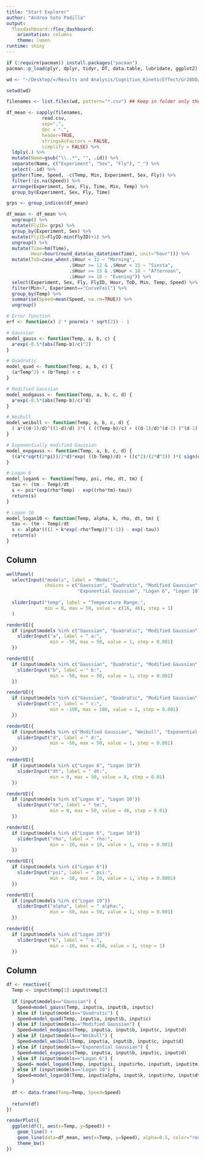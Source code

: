 ```yaml
---
title: "Start Explorer"
author: "Andrea Soto Padilla"
output: 
  flexdashboard::flex_dashboard:
    orientation: columns
    theme: lumen
runtime: shiny
---
```


```r
if (!require(pacman)) install.packages("pacman")
pacman::p_load(plyr, dplyr, tidyr, DT, data.table, lubridate, ggplot2)

wd <- "~/Desktop/=/Results and Analysis/Cognition_KineticEffect/Gr28bD/TempCurve/R_TMV_TempCurve/Gr28bd"  ##Change accordingly

setwd(wd)

filenames <- list.files(wd, pattern="*.csv") ## Keep in folder only the .csv files that are of interest
```

```r
df_mean <- sapply(filenames,
             read.csv,
             sep=",",
             dec = ".",
             header=TRUE,
             stringsAsFactors = FALSE,
             simplify = FALSE) %>%
  ldply(.) %>%
  mutate(Name=gsub("\\..*", "", .id)) %>%
  separate(Name, c("Experiment", "Sex", "Fly"), "_") %>%
  select(-.id) %>%
  gather(Time, Speed, -c(Temp, Min, Experiment, Sex, Fly)) %>%
  filter(!is.na(Speed)) %>%
  arrange(Experiment, Sex, Fly, Time, Min, Temp) %>%
  group_by(Experiment, Sex, Fly, Time)

grps <- group_indices(df_mean)

df_mean <- df_mean %>%
  ungroup() %>%
  mutate(FlyID= grps) %>%
  group_by(Experiment, Sex) %>%
  mutate(FlyID=FlyID-min(FlyID)+1) %>%
  ungroup() %>%
  mutate(Time=hm(Time),
         Hour=hour(round_date(as_datetime(Time), unit="hour"))) %>%
  mutate(ToD=case_when(.$Hour < 12 ~ "Morning",
                       .$Hour >= 12 & .$Hour < 15 ~ "Siesta",
                       .$Hour >= 15 & .$Hour < 18 ~ "Afternoon",
                       .$Hour >= 18 ~ "Evening")) %>%
  select(Experiment, Sex, Fly, FlyID, Hour, ToD, Min, Temp, Speed) %>%
  filter(Min>7, Experiment=="CurveFail") %>%
  group_by(Temp) %>%
  summarise(Speed=mean(Speed, na.rm=TRUE)) %>%
  ungroup()
```

```r
# Error function
erf <- function(x) 2 * pnorm(x * sqrt(2)) - 1

# Gaussian
model_gauss <- function(Temp, a, b, c) {
  a*exp(-0.5*(abs(Temp-b)/c)^2)
}

# Quadratic
model_quad <- function(Temp, a, b, c) {
  (a*Temp^2) + (b*Temp) + c
}

# Modified Gaussian
model_modgauss <- function(Temp, a, b, c, d) {
  a*exp(-0.5*(abs(Temp-b)/c)^d)
}

# Weibull
model_weibull <- function(Temp, a, b, c, d) {
  ( a*((d-1)/d)^((1-d)/d) )*( ( ((Temp-b)/c) + ((d-1)/d)^(d-1) )^(d-1) )*exp( -( ((Temp-b)/c) + ((d-1)/d)^(1/d) )^d ) + (d-1)/d
}

# Exponentially modified Gaussian
model_expgauss <- function(Temp, a, b, c, d) {
  ((a*c*sqrt(2*pi))/2*d)*exp( ((b-Temp)/d) + ((c^2)/(2*d^2)) )*( sign(d) - erf( ((b-Temp)/sqrt(2*c)) + (c/sqrt(2*d)) ) )
}

# Logan 6
model_logan6 <- function(Temp, psi, rho, dt, tm) {
  tau <- (tm - Temp)/dt
  s <- psi*(exp(rho*Temp) - exp((rho*tm)-tau))
  return(s)
}

# Logan 10
model_logan10 <- function(Temp, alpha, k, rho, dt, tm) {
  tau <- (tm - Temp)/dt
  s <- alpha*(((1 + k*exp(-rho*Temp))^(-1)) - exp(-tau))
  return(s)
}
```

Column {.sidebar}
-----------------------------------------------------------------------

```r

wellPanel(
  selectInput("models", label = "Model:",
              choices = c("Gaussian", "Quadratic", "Modified Gaussian", "Weibull",
                          "Exponential Gaussian", "Logan 6", "Logan 10"), selected = "Gaussian"),
  
  sliderInput("temp", label = "Temperature Range:",
              min = 0, max = 50, value = c(16, 46), step = 1)
  )

renderUI({
  if (input$models %in% c("Gaussian", "Quadratic", "Modified Gaussian", "Weibull", "Exponential Gaussian"))
    sliderInput("a", label = " a:",
                min = -50, max = 50, value = 1, step = 0.001)
  })

renderUI({
  if (input$models %in% c("Gaussian", "Quadratic", "Modified Gaussian", "Weibull", "Exponential Gaussian"))
    sliderInput("b", label = " b:",
                min = -50, max = 50, value = 1, step = 0.001)
  })

renderUI({
  if (input$models %in% c("Gaussian", "Quadratic", "Modified Gaussian", "Weibull", "Exponential Gaussian"))
    sliderInput("c", label = " c:",
                min = -100, max = 100, value = 1, step = 0.001)
  })

renderUI({
  if (input$models %in% c("Modified Gaussian", "Weibull", "Exponential Gaussian"))
    sliderInput("d", label = " d:",
                min = -50, max = 50, value = 1, step = 0.001)
  })

renderUI({
  if (input$models %in% c("Logan 6", "Logan 10"))
    sliderInput("dt", label = " dt:",
                min = 0, max = 50, value = 8, step = 0.01)
  })

renderUI({
  if (input$models %in% c("Logan 6", "Logan 10"))
    sliderInput("tm", label = " tm:",
                min = 0, max = 50, value = 46, step = 0.01)
  })

renderUI({
  if (input$models %in% c("Logan 6", "Logan 10"))
    sliderInput("rho", label = " rho:",
                min = -10, max = 10, value = 1, step = 0.001)
  })

renderUI({
  if (input$models %in% c("Logan 6"))
    sliderInput("psi", label = " psi:",
                min = -10, max = 10, value = 1, step = 0.0001)
  })

renderUI({
  if (input$models %in% c("Logan 10"))
    sliderInput("alpha", label = " alpha:",
                min = -50, max = 50, value = 1, step = 0.001)
  })

renderUI({
  if (input$models %in% c("Logan 10"))
    sliderInput("k", label = " k:",
                min = -10, max = 450, value = 1, step = 1)
  })

```

Column
-----------------------------------------------------------------------

```r
df <- reactive({
  Temp <- input$temp[1]:input$temp[2]
  
  if (input$models=="Gaussian") {
    Speed=model_gauss(Temp, input$a, input$b, input$c)
  } else if (input$models=="Quadratic") {
    Speed=model_quad(Temp, input$a, input$b, input$c)
  } else if (input$models=="Modified Gaussian") {
    Speed=model_modgauss(Temp, input$a, input$b, input$c, input$d)
  } else if (input$models=="Weibull") {
    Speed=model_weibull(Temp, input$a, input$b, input$c, input$d)
  } else if (input$models=="Exponential Gaussian") {
    Speed=model_expgauss(Temp, input$a, input$b, input$c, input$d)
  } else if (input$models=="Logan 6") {
    Speed= model_logan6(Temp, input$psi, input$rho, input$dt, input$tm)
  } else if (input$models=="Logan 10") {
    Speed=model_logan10(Temp, input$alpha, input$k, input$rho, input$dt, input$tm)
  }
  
  df <- data.frame(Temp=Temp, Speed=Speed)
  
  return(df)
})
```

```r
renderPlot({
  ggplot(df(), aes(x=Temp, y=Speed)) +
    geom_line() +
    geom_line(data=df_mean, aes(x=Temp, y=Speed), alpha=0.5, color="red") +
    theme_bw()
})
```
